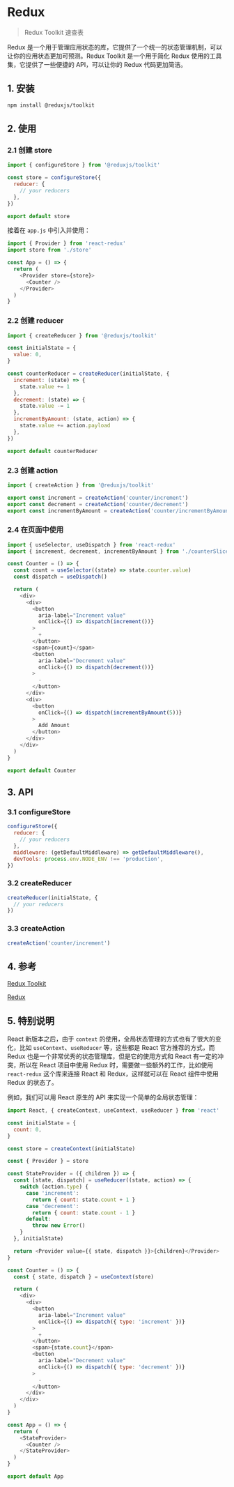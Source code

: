 # Redux

> Redux Toolkit 速查表

Redux 是一个用于管理应用状态的库，它提供了一个统一的状态管理机制，可以让你的应用状态更加可预测。Redux Toolkit 是一个用于简化 Redux 使用的工具集，它提供了一些便捷的 API，可以让你的 Redux 代码更加简洁。

## 1. 安装

```bash
npm install @reduxjs/toolkit
```

## 2. 使用

### 2.1 创建 store

```js filename='store.js'
import { configureStore } from '@reduxjs/toolkit'

const store = configureStore({
  reducer: {
    // your reducers
  },
})

export default store
```

接着在 `app.js` 中引入并使用：

```js filename='app.js'
import { Provider } from 'react-redux'
import store from './store'

const App = () => {
  return (
    <Provider store={store}>
      <Counter />
    </Provider>
  )
}
```

### 2.2 创建 reducer

```js filename='counterSlice.js'
import { createReducer } from '@reduxjs/toolkit'

const initialState = {
  value: 0,
}

const counterReducer = createReducer(initialState, {
  increment: (state) => {
    state.value += 1
  },
  decrement: (state) => {
    state.value -= 1
  },
  incrementByAmount: (state, action) => {
    state.value += action.payload
  },
})

export default counterReducer
```

### 2.3 创建 action

```js filename='counterSlice.js'
import { createAction } from '@reduxjs/toolkit'

export const increment = createAction('counter/increment')
export const decrement = createAction('counter/decrement')
export const incrementByAmount = createAction('counter/incrementByAmount')
```

### 2.4 在页面中使用

```js filename='Counter.js' {5,13}
import { useSelector, useDispatch } from 'react-redux'
import { increment, decrement, incrementByAmount } from './counterSlice'

const Counter = () => {
  const count = useSelector((state) => state.counter.value)
  const dispatch = useDispatch()

  return (
    <div>
      <div>
        <button
          aria-label="Increment value"
          onClick={() => dispatch(increment())}
        >
          +
        </button>
        <span>{count}</span>
        <button
          aria-label="Decrement value"
          onClick={() => dispatch(decrement())}
        >
          -
        </button>
      </div>
      <div>
        <button
          onClick={() => dispatch(incrementByAmount(5))}
        >
          Add Amount
        </button>
      </div>
    </div>
  )
}

export default Counter
```

## 3. API

### 3.1 configureStore

```js
configureStore({
  reducer: {
    // your reducers
  },
  middleware: (getDefaultMiddleware) => getDefaultMiddleware(),
  devTools: process.env.NODE_ENV !== 'production',
})
```

### 3.2 createReducer

```js
createReducer(initialState, {
  // your reducers
})
```

### 3.3 createAction

```js
createAction('counter/increment')
```

## 4. 参考

[Redux Toolkit](https://redux-toolkit.js.org/)

[Redux](https://redux.js.org/)

## 5. 特别说明

React 新版本之后，由于 `context` 的使用，全局状态管理的方式也有了很大的变化，比如 `useContext`、`useReducer` 等，这些都是 React 官方推荐的方式，而 Redux 也是一个非常优秀的状态管理库，但是它的使用方式和 React 有一定的冲突，所以在 React 项目中使用 Redux 时，需要做一些额外的工作，比如使用 `react-redux` 这个库来连接 React 和 Redux，这样就可以在 React 组件中使用 Redux 的状态了。

例如，我们可以用 React 原生的 API 来实现一个简单的全局状态管理：

```js filename='app.js'
import React, { createContext, useContext, useReducer } from 'react'

const initialState = {
  count: 0,
}

const store = createContext(initialState)

const { Provider } = store

const StateProvider = ({ children }) => {
  const [state, dispatch] = useReducer((state, action) => {
    switch (action.type) {
      case 'increment':
        return { count: state.count + 1 }
      case 'decrement':
        return { count: state.count - 1 }
      default:
        throw new Error()
    }
  }, initialState)

  return <Provider value={{ state, dispatch }}>{children}</Provider>
}

const Counter = () => {
  const { state, dispatch } = useContext(store)

  return (
    <div>
      <div>
        <button
          aria-label="Increment value"
          onClick={() => dispatch({ type: 'increment' })}
        >
          +
        </button>
        <span>{state.count}</span>
        <button
          aria-label="Decrement value"
          onClick={() => dispatch({ type: 'decrement' })}
        >
          -
        </button>
      </div>
    </div>
  )
}

const App = () => {
  return (
    <StateProvider>
      <Counter />
    </StateProvider>
  )
}

export default App
```
